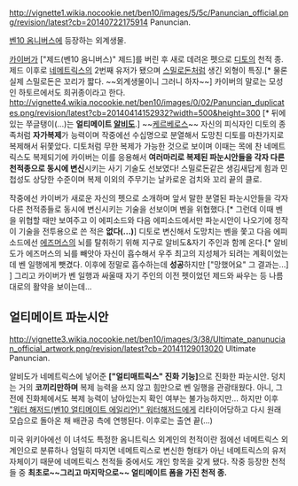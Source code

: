 http://vignette1.wikia.nocookie.net/ben10/images/5/5c/Panuncian_official.png/revision/latest?cb=20140722175914
Panuncian.

[[벤10 옴니버스]]에 등장하는 외계생물.

[[카이버]]가 ["제드(벤10 옴니버스)" 제드]를 버린 후 새로 데려온 펫으로 [[디토]]의 천적 종. 제드 이후로 [[네메트릭스]]의 2번째 유저가 됐으며 [[스밀로돈]]처럼 생긴 외형이 특징.[* 물론 실제 스밀로돈은 꼬리가 짧다. ~~외계생물이니 그러니 하자~~]
카이버의 말로는 모성인 하토르에서도 희귀종이라고 한다. 
http://vignette4.wikia.nocookie.net/ben10/images/0/02/Panuncian_duplicates.png/revision/latest?cb=20140414152932?width=500&height=300 [* 뒤에 있는 쭈글탱이(...)는 '''얼티메이트 [[알비도]]'''.]
~~[[케르베로스]]~~
자신의 피식자인 디토의 종족처럼 '''자가복제'''가 능력이며 작중에선 수십명으로 분열해서 도망친 디토를 마찬가지로 복제해서 뒤쫓았다. 디토처럼 무한 복제가 가능한 것으로 보이며 이때는 목에 찬 네메트릭스도 복제되기에 카이버는 이를 응용해서 '''여러마리로 복제된 파눈시안들을 각자 다른 천적종으로 동시에 변신'''시키는 사기 기술도 선보였다!
스밀로돈같은 생김새답게 힘과 민첩성도 상당한 수준이며 복제 이외의 주무기는 날카로운 검치와 꼬리 끝의 클로.

작중에선 카이버가 새로운 자신의 펫으로 소개하며 앞서 말한 분열된 파눈시안들을 각자 다른 천적종들로 동시에 변신시키는 기술을 선보이며 벤을 위협했다.[* 그런데 이때 벤을 위협할 때만 보여주고 이 에피소드와 다음 에피소드에서만 파눈시안이 나오기에 정작 이 기술을 전투용으로 쓴 적은 '''없다(...)'''] 디토로 변신해서 도망치는 벤을 쫓고 다음 에피소드에선 [[에즈머스]]의 뇌를 탈취하기 위해 지구로 알비도&자기 주인과 함께 온다.[* 알비도가 에즈머스의 뇌를 빼앗아 자신이 흡수해서 우주 최고의 지성체가 되려는 계획이었는데 벤 일행에게 뺏겼다. 이후에 정말로 흡수하는데 '''성공'''하지만 ["망했어요" 그 결과는...] ]
그리고 카이버가 벤 일행과 싸울때 자기 주인의 이전 펫이었던 제드와 싸우는 등 나름대로의 활약을 보이는데...

== 얼티메이트 파눈시안 ==
http://vignette3.wikia.nocookie.net/ben10/images/3/38/Ultimate_panunucian_official_artwork.png/revision/latest?cb=20141129013020
Ultimate Panuncian.

알비도가 네메트릭스에 넣어준 '''["얼티매트릭스" 진화 기능]'''으로 진화한 파눈시안.
덩치는 거의 '''코끼리만하며''' 복제 능력을 쓰지 않고 힘만으로 벤 일행을 관광태웠다. 아니, 그 전에 진화체에서도 복제 능력이 남아있는지 확인 여부는 불가능하지만...
하지만 이후 [["워터 해저드(벤10 얼티메이트 에일리언)" 워터해저드]]에게 리타이어당하고 다시 원래 모습으로 돌아온 채 배관공 측에 연행된다. 이후로는 출연 끝(...)

미국 위키아에선 이 녀석도 특정한 옴니트릭스 외계인의 천적이란 점에선 네메트릭스 외계인으로 분류하나 엄밀히 따지면 네메트릭스로 변신한 형태가 아닌 네메트릭스의 유저 자체이기 때문에 네메트릭스 천적들 중에서도 개인 항목을 갖게 됐다.
작중 등장한 천적들 중 '''최초로~~그리고 마지막으로~~ 얼티메이트 폼을 가진 천적 종.'''
